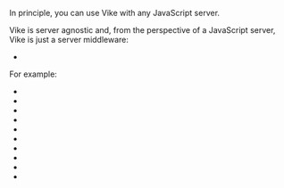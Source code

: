 
In principle, you can use Vike with any JavaScript server.

Vike is server agnostic and, from the perspective of a JavaScript server, Vike is just a server middleware:
 - <Link href="/integration#server-side-tools" />

For example:
- <Link href="/express" />
- <Link href="/hono" />
- <Link href="/nitro" />
- <Link href="/deno" />
- <Link href="/fastify" />
- <Link href="/h3" />
- <Link href="/PM2" />
- <Link href="/koa" />
- <Link href="/hapi" />
- <Link href="/hattip" />
